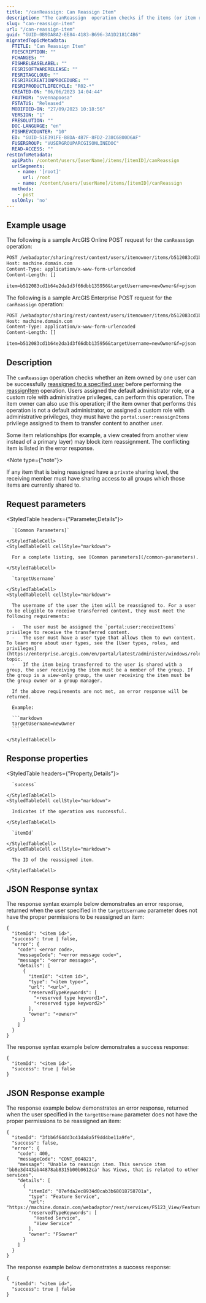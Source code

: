 ```yaml
---
title: "/canReassign: Can Reassign Item"
description: "The canReassign  operation checks if the items (or item relationships) owned by one user can be successfully reassigned to a specified user."
slug: "can-reassign-item"
url: "/can-reassign-item"
guid: "GUID-0B9DA8A2-EE84-4183-B696-3A1D2181C4B6"
migratedTopicMetadata:
  FTITLE: "Can Reassign Item"
  FDESCRIPTION: ""
  FCHANGES: ""
  FISHRELEASELABEL: ""
  FESRISOFTWARERELEASE: ""
  FESRITAGCLOUD: ""
  FESRIRECREATIONPROCEDURE: ""
  FESRIPRODUCTLIFECYCLE: "R02-*"
  CREATED-ON: "06/06/2023 14:04:44"
  FAUTHOR: "svennapoosa"
  FSTATUS: "Released"
  MODIFIED-ON: "27/09/2023 10:18:56"
  VERSION: "1"
  FRESOLUTION: ""
  DOC-LANGUAGE: "en"
  FISHREVCOUNTER: "10"
  ED: "GUID-51E391FE-B8DA-4B7F-8FD2-238C6800D6AF"
  FUSERGROUP: "VUSERGROUPARCGISONLINEDOC"
  READ-ACCESS: ""
restInfoMetadata:
  apiPath: /content/users/[userName]/items/[itemID]/canReassign
  urlSegments:
    - name: '[root]'
      url: /root
    - name: /content/users/[userName]/items/[itemID]/canReassign
  methods:
    - post
  sslOnly: 'no'
---
```


## Example usage

The following is a sample ArcGIS Online POST request for the `canReassign` operation:

```markdown
POST /webadaptor/sharing/rest/content/users/itemowner/items/b512083cd1b64e2da1d3f66dbb135956/canReassign HTTP/1.1
Host: machine.domain.com
Content-Type: application/x-www-form-urlencoded
Content-Length: []

item=b512083cd1b64e2da1d3f66dbb135956&targetUsername=newOwner&f=pjson
``` 

The following is a sample ArcGIS Enterprise POST request for the `canReassign` operation:

```markdown
POST /webadaptor/sharing/rest/content/users/itemowner/items/b512083cd1b64e2da1d3f66dbb135956/canReassign HTTP/1.1
Host: machine.domain.com
Content-Type: application/x-www-form-urlencoded
Content-Length: []

item=b512083cd1b64e2da1d3f66dbb135956&targetUsername=newOwner&f=pjson
``` 

## Description

The `canReassign` operation checks whether an item owned by one user can be successfully [reassigned to a specified user](/reassign-item) before performing the [reassignItem](/reassign-item) operation. Users assigned the default administrator role, or a custom role with administrative privileges, can perform this operation. The item owner can also use this operation; if the item owner that performs this operation is not a default administrator, or assigned a custom role with administrative privileges, they must have the `portal:user:reassignItems` privilege assigned to them to transfer content to another user.

Some item relationships (for example, a view created from another view instead of a primary layer) may block item reassignment. The conflicting item is listed in the error response. 

<Note type={"note"}>

If any item that is being reassigned have a `private` sharing level, the receiving member must have sharing access to all groups which those items are currently shared to.

</Note>

## Request parameters 

<StyledTable headers={"Parameter,Details"}>
  <StyledTableRow>
    <StyledTableCell cellStyle="markdown">

      `[Common Parameters]` 

    </StyledTableCell>
    <StyledTableCell cellStyle="markdown">

      For a complete listing, see [Common parameters](/common-parameters). 

    </StyledTableCell>
  </StyledTableRow>
  <StyledTableRow>
    <StyledTableCell cellStyle="markdown">

      `targetUsername` 

    </StyledTableCell>
    <StyledTableCell cellStyle="markdown">

      The username of the user the item will be reassigned to. For a user to be eligible to receive transferred content, they must meet the following requirements:

      -   The user must be assigned the `portal:user:receiveItems` privilege to receive the transferred content.
      -   The user must have a user type that allows them to own content. To learn more about user types, see the [User types, roles, and privileges](https://enterprise.arcgis.com/en/portal/latest/administer/windows/roles.htm) topic.
      -   If the item being transferred to the user is shared with a group, the user receiving the item must be a member of the group. If the group is a view-only group, the user receiving the item must be the group owner or a group manager.

      If the above requirements are not met, an error response will be returned.

      Example:

      ```markdown
      targetUsername=newOwner
      ``` 

    </StyledTableCell>
  </StyledTableRow>
</StyledTable>

## Response properties

<StyledTable headers={"Property,Details"}>
  <StyledTableRow>
    <StyledTableCell cellStyle="markdown">

      `success` 

    </StyledTableCell>
    <StyledTableCell cellStyle="markdown">

      Indicates if the operation was successful.

    </StyledTableCell>
  </StyledTableRow>
  <StyledTableRow>
    <StyledTableCell cellStyle="markdown">

      `itemId` 

    </StyledTableCell>
    <StyledTableCell cellStyle="markdown">

      The ID of the reassigned item.

    </StyledTableCell>
  </StyledTableRow>
</StyledTable>

## JSON Response syntax

The response syntax example below demonstrates an error response, returned when the user specified in the `targetUsername` parameter does not have the proper permissions to be reassigned an item:

```other
{
  "itemId": "<item id>",
  "success": true | false,
  "error": {
    "code": <error code>,
    "messageCode": "<error message code>",
    "message": "<error message>",
    "details": [
      {
        "itemId": "<item id>",
        "type": "<item type>",
        "url": "<url>",
        "reservedTypeKeywords": [
          "<reserved type keyword1>",
          "<reserved type keyword2>"
        ],
        "owner": "<owner>"
      }
    ]
  }
}
``` 

The response syntax example below demonstrates a success response:

```other
{
  "itemId": "<item id>",
  "success": true | false
}
``` 

## JSON Response example

The response example below demonstrates an error response, returned when the user specified in the `targetUsername` parameter does not have the proper permissions to be reassigned an item:

```other
{
  "itemId": "3fbb6f64dd3c41da8a5f9dd4be11a9fe",
  "success": false,
  "error": {
    "code": 400,
    "messageCode": "CONT_004821",
    "message": "Unable to reassign item. This service item 'bb8e3d443ab44878ab8315b00b0612ca' has Views, that is related to other services",
    "details": [
      {
        "itemId": "07efda2ec8934d0cab3b68018758701a",
        "type": "Feature Service",
        "url": "https://machine.domain.com/webadaptor/rest/services/FS123_View/FeatureServer",
        "reservedTypeKeywords": [
          "Hosted Service",
          "View Service"
        ],
        "owner": "FSowner"
      }
    ]
  }
}
```

The response example below demonstrates a success response:

```other
{
  "itemId": "<item id>",
  "success": true | false
}
```

 
